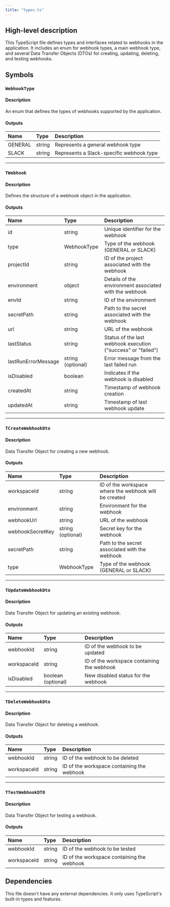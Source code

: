```yaml
---
title: "types.ts"
---
```


## High-level description
This TypeScript file defines types and interfaces related to webhooks in the application. It includes an enum for webhook types, a main webhook type, and several Data Transfer Objects (DTOs) for creating, updating, deleting, and testing webhooks.

## Symbols

### `WebhookType`
#### Description
An enum that defines the types of webhooks supported by the application.

#### Outputs
| Name | Type | Description |
|:-----|:-----|:------------|
| GENERAL | string | Represents a general webhook type |
| SLACK | string | Represents a Slack-specific webhook type |

___

### `TWebhook`
#### Description
Defines the structure of a webhook object in the application.

#### Outputs
| Name | Type | Description |
|:-----|:-----|:------------|
| id | string | Unique identifier for the webhook |
| type | WebhookType | Type of the webhook (GENERAL or SLACK) |
| projectId | string | ID of the project associated with the webhook |
| environment | object | Details of the environment associated with the webhook |
| envId | string | ID of the environment |
| secretPath | string | Path to the secret associated with the webhook |
| url | string | URL of the webhook |
| lastStatus | string | Status of the last webhook execution ("success" or "failed") |
| lastRunErrorMessage | string (optional) | Error message from the last failed run |
| isDisabled | boolean | Indicates if the webhook is disabled |
| createdAt | string | Timestamp of webhook creation |
| updatedAt | string | Timestamp of last webhook update |

___

### `TCreateWebhookDto`
#### Description
Data Transfer Object for creating a new webhook.

#### Outputs
| Name | Type | Description |
|:-----|:-----|:------------|
| workspaceId | string | ID of the workspace where the webhook will be created |
| environment | string | Environment for the webhook |
| webhookUrl | string | URL of the webhook |
| webhookSecretKey | string (optional) | Secret key for the webhook |
| secretPath | string | Path to the secret associated with the webhook |
| type | WebhookType | Type of the webhook (GENERAL or SLACK) |

___

### `TUpdateWebhookDto`
#### Description
Data Transfer Object for updating an existing webhook.

#### Outputs
| Name | Type | Description |
|:-----|:-----|:------------|
| webhookId | string | ID of the webhook to be updated |
| workspaceId | string | ID of the workspace containing the webhook |
| isDisabled | boolean (optional) | New disabled status for the webhook |

___

### `TDeleteWebhookDto`
#### Description
Data Transfer Object for deleting a webhook.

#### Outputs
| Name | Type | Description |
|:-----|:-----|:------------|
| webhookId | string | ID of the webhook to be deleted |
| workspaceId | string | ID of the workspace containing the webhook |

___

### `TTestWebhookDTO`
#### Description
Data Transfer Object for testing a webhook.

#### Outputs
| Name | Type | Description |
|:-----|:-----|:------------|
| webhookId | string | ID of the webhook to be tested |
| workspaceId | string | ID of the workspace containing the webhook |

## Dependencies
This file doesn't have any external dependencies. It only uses TypeScript's built-in types and features.